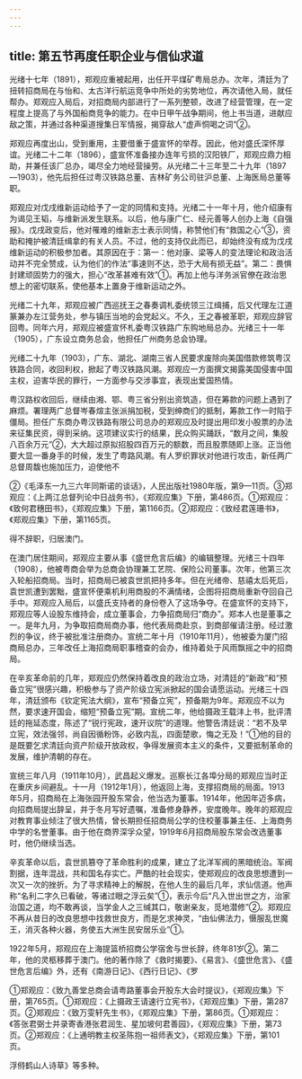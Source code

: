 ```yaml
---
---
---
```

title: 第五节再度任职企业与信仙求道
---



光绪十七年（1891），郑观应重被起用，出任开平煤矿粤局总办。次年，清廷为了扭转招商局在与怡和、太古洋行航运竞争中所处的劣势地位，再次请他入局，就任帮办。郑观应入局后，对招商局内部进行了一系列整顿，改进了经营管理，在一定程度上提高了与外国船商竞争的能力。在中日甲午战争期间，他上书当道，进献应敌之策，并通过各种渠道搜集日军情报，揭穿敌人“虚声恫喝之词”②。

郑观应再度出山，受到重用，主要借重于盛宣怀的举荐。因此，他对盛氏深怀厚谊。光绪二十二年（1896），盛宣怀准备接办连年亏损的汉阳铁厂，郑观应鼎力相助，并兼任该厂总办，竭尽全力地经营操劳。从光绪二十三年至二十九年（1897—1903），他先后担任过粤汉铁路总董、吉林矿务公司驻沪总董、上海医局总董等职。

郑观应对戊戌维新运动给予了一定的同情和支持。光绪二十一年十月，他介绍康有为谒见王韬，与维新派发生联系。以后，他与康广仁、经元善等人创办上海《自强报》。戊戌政变后，他对罹难的维新志士表示同情，称赞他们有“救国之心”③，资助和掩护被清廷缉拿的有关人员。不过，他的支持仅此而已，却始终没有成为戊戌维新运动的积极参加者。其原因在于：第一：他对康、梁等人的变法理论和政治活动并不完全赞成，认为他们的作法“事速则不达，恐于大局有损无益”。第二：畏惧封建顽固势力的强大，担心“改革甚难有效”①。再加上他与洋务派官僚在政治思想上的密切联系，使他基本上置身于维新运动之外。

光绪二十九年，郑观应被广西巡抚王之春奏调札委统领三江缉捕，后又代理左江道篆兼办左江营务处，参与镇压当地的会党起义。不久，王之春被革职，郑观应辞官回粤。同年六月，郑观应被盛宣怀札委粤汉铁路广东购地局总办。光绪三十一年（1905），广东设立商务总会，他担任广州商务总会协理。

光绪二十九年（1903），广东、湖北、湖南三省人民要求废除向美国借款修筑粤汉铁路合同，收回利权，掀起了粤汉铁路风潮。郑观应一方面撰文揭露美国侵害中国主权，迫害华民的罪行，一方面参与交涉事宜，表现出爱国热情。

粤汉路权收回后，继续由湘、鄂、粤三省分别出资筑造，但在筹款的问题上遇到了麻烦。署理两广总督岑春煊主张派捐加税，受到绅商们的抵制，筹款工作一时陷于僵局。担任广东商办粤汉铁路有限公司总办的郑观应及时提出用印发小股票的办法来征集民资，得到采纳。这项建议实行的结果，民众购买踊跃，“数月之间，集股八百余万元”②，大大超过原拟招股四百万元的额数，而且股票随即上涨。正当他要大显一番身手的时候，发生了粤路风潮。有人罗织罪状对他进行攻击，新任两广总督周馥也施加压力，迫使他不

②《毛泽东一九三六年同斯诺的谈话》，人民出版社1980年版，第9—11页。③郑观应：《上两江总督列论中日战务书》，《郑观应集》下册，第486页。①郑观应：《致何君穗田书》，《郑观应集》下册，第1166页。②郑观应：《致经君莲珊书》，《郑观应集》下册，第1165页。

得不辞职，归居澳门。

在澳门居住期间，郑观应主要从事《盛世危言后编》的编辑整理。光绪三十四年（1908），他被粤商会举为总商会协理兼工艺院、保险公司董事。次年，他第三次入轮船招商局。当时，招商局已被袁世凯把持多年。但在光绪帝、慈禧太后死后，袁世凯遭到罢黜，盛宣怀便乘机利用商股的不满情绪，企图将招商局重新夺回自己手中。郑观应入局后，以盛氏支持者的身份卷入了这场争夺。在盛宣怀的支持下，郑观应等人设股东维持会，成立董事会，力争招商局归“商办”。郑本人也是董事之一。是年九月，为争取招商局商办事，他代表局商赴京，到商部催请注册。经过激烈的争议，终于被批准注册商办。宣统二年十月（1910年11月），他被委为厦门招商局总办，三年改任上海招商局职事稽查的会办，维持着处于风雨飘摇之中的招商局。

在辛亥革命前的几年，郑观应仍然保持着改良的政治立场，对清廷的“新政”和“预备立宪”很感兴趣，积极参与了资产阶级立宪派掀起的国会请愿运动。光绪三十四年，清廷颁布《钦定宪法大纲》，宣布“预备立宪”，预备期为9年。郑观应不以为然，要求速开国会，缩短“预备立宪”期。宣统二年，他给摄政王载沣上书，批评清廷的拖延态度，陈述了“锐行宪政，速开议院”的道理。他警告清廷说：“若不及早立宪，效法强邻，尚自因循粉饰，必致内乱，四面楚歌，悔之无及！”①他的目的是既要乞求清廷向资产阶级开放政权，争得发展资本主义的条件，又要抵制革命的发展，维护清朝的存在。

宣统三年八月（1911年10月），武昌起义爆发。巡察长江各埠分局的郑观应当时正在重庆乡间避乱。十一月（1912年1月），他返回上海，支撑招商局的局面。1913年5月，招商局在上海张园开股东常会，他当选为董事。1914年，他因年迈多病，向招商局提出辞呈，并于冬月写好遗嘱，准备修身静养，安度晚年。晚年的郑观应对教育事业倾注了很大热情，曾长期担任招商局公学的住校董事兼主任、上海商务中学的名誉董事。由于他在商界深孚众望，1919年6月招商局股东常会改选董事时，他仍继续当选。

辛亥革命以后，袁世凯篡夺了革命胜利的成果，建立了北洋军阀的黑暗统治。军阀割据，连年混战，共和国名存实亡。严酷的社会现实，使郑观应的改良思想遭到一次又一次的挫折。为了寻求精神上的解脱，在他人生的最后几年，求仙信道。他声称“名利二字久已看破，等诸过眼之浮云矣”①，表示今后“凡入世出世之方，治家治国之道，均不敢再谈，当学金人之三缄其口，敬谢亲友，觅地潜修”②。郑观应不再从昔日的改良思想中找救世良方，而是乞求神灵，“由仙佛法力，慑服乱世魔王，消灭各种火器，务使五大洲生民安居乐业”①。

1922年5月，郑观应在上海提篮桥招商公学宿舍与世长辞，终年81岁②。第二年，他的灵柩移葬于澳门。他的著作除了《救时揭要》、《易言》、《盛世危言》、《盛世危言后编》外，还有《南游日记》、《西行日记》、《罗

①郑观应：《致九善堂总商会请粤路董事会开股东大会时提议》，《郑观应集》下册，第765页。①郑观应：《上摄政王请速行立宪书》，《郑观应集》下册，第287页。②郑观应：《致万雯轩先生书》，《郑观应集》下册，第86页。①郑观应：《答张君弼士并录寄香港张君润生、星加坡何君善园》，《郑观应集》下册，第73页。②郑观应：《上通明教主权圣陈抱一祖师表文》，《郑观应集》下册，第101页。

浮偫鹤山人诗草》等多种。